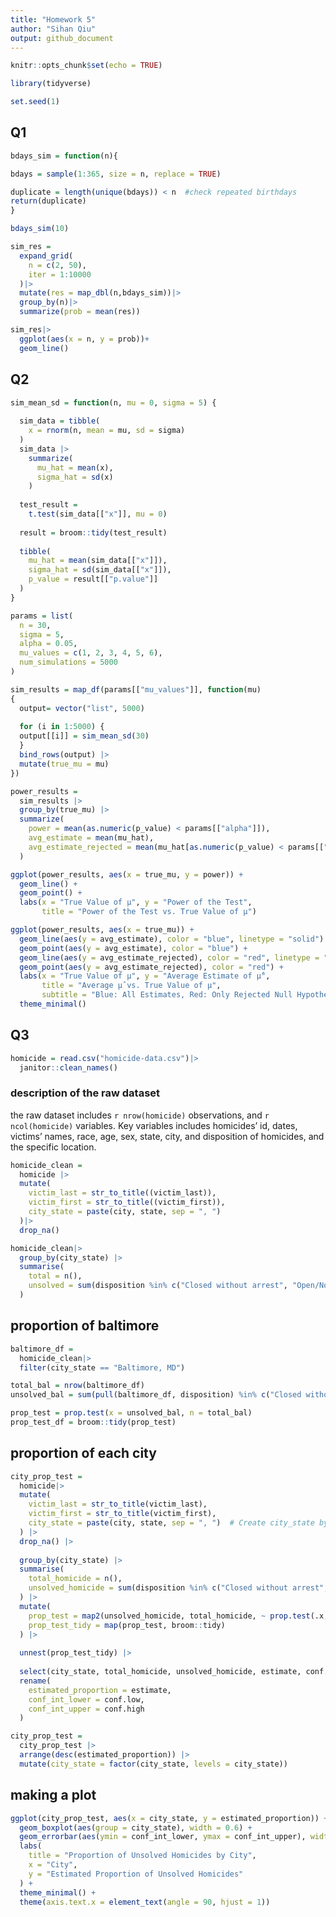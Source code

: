 ```yaml
---
title: "Homework 5"
author: "Sihan Qiu"
output: github_document
---
```


```r
knitr::opts_chunk$set(echo = TRUE)
```

```r
library(tidyverse)

set.seed(1)
```

## Q1
```r
bdays_sim = function(n){

bdays = sample(1:365, size = n, replace = TRUE)

duplicate = length(unique(bdays)) < n  #check repeated birthdays
return(duplicate)
}

bdays_sim(10)
```

```r
sim_res =
  expand_grid(
    n = c(2, 50),
    iter = 1:10000
  )|>
  mutate(res = map_dbl(n,bdays_sim))|>
  group_by(n)|>
  summarize(prob = mean(res))

sim_res|>
  ggplot(aes(x = n, y = prob))+
  geom_line()
```


## Q2
```r
sim_mean_sd = function(n, mu = 0, sigma = 5) {
  
  sim_data = tibble(
    x = rnorm(n, mean = mu, sd = sigma)
  )
  sim_data |>
    summarize(
      mu_hat = mean(x),
      sigma_hat = sd(x)
    )
  
  test_result = 
    t.test(sim_data[["x"]], mu = 0)
  
  result = broom::tidy(test_result)
  
  tibble(
    mu_hat = mean(sim_data[["x"]]),
    sigma_hat = sd(sim_data[["x"]]),
    p_value = result[["p.value"]]
  )
}
```


```r
params = list(
  n = 30,
  sigma = 5,
  alpha = 0.05,
  mu_values = c(1, 2, 3, 4, 5, 6),
  num_simulations = 5000
)
```


```r
sim_results = map_df(params[["mu_values"]], function(mu)
{
  output= vector("list", 5000)
  
  for (i in 1:5000) {
  output[[i]] = sim_mean_sd(30)
  }
  bind_rows(output) |>
  mutate(true_mu = mu)
})
```



```r
power_results = 
  sim_results |>
  group_by(true_mu) |>
  summarize(
    power = mean(as.numeric(p_value) < params[["alpha"]]),                      
    avg_estimate = mean(mu_hat),                       
    avg_estimate_rejected = mean(mu_hat[as.numeric(p_value) < params[["alpha"]]])
  )

```


```r
ggplot(power_results, aes(x = true_mu, y = power)) +
  geom_line() +
  geom_point() +
  labs(x = "True Value of μ", y = "Power of the Test",
       title = "Power of the Test vs. True Value of μ")
```

```r
ggplot(power_results, aes(x = true_mu)) +
  geom_line(aes(y = avg_estimate), color = "blue", linetype = "solid") +
  geom_point(aes(y = avg_estimate), color = "blue") +
  geom_line(aes(y = avg_estimate_rejected), color = "red", linetype = "dashed") +
  geom_point(aes(y = avg_estimate_rejected), color = "red") +
  labs(x = "True Value of μ", y = "Average Estimate of μ̂",
       title = "Average μ̂ vs. True Value of μ",
       subtitle = "Blue: All Estimates, Red: Only Rejected Null Hypothesis") +
  theme_minimal()
```

## Q3
```r
homicide = read.csv("homicide-data.csv")|>
  janitor::clean_names()
```

### description of the raw dataset
the raw dataset includes `r nrow(homicide)` observations, and `r ncol(homicide)` variables. Key variables includes homicides' id, dates, victims' names, race, age, sex, state, city, and disposition of homicides, and the specific location. 

```r
homicide_clean = 
  homicide |>
  mutate(
    victim_last = str_to_title((victim_last)),
    victim_first = str_to_title((victim_first)),
    city_state = paste(city, state, sep = ", ")
  )|>
  drop_na()
```


```r
homicide_clean|>
  group_by(city_state) |>
  summarise(
    total = n(),
    unsolved = sum(disposition %in% c("Closed without arrest", "Open/No arrest"))
  )
```

## proportion of baltimore
```r
baltimore_df = 
  homicide_clean|>
  filter(city_state == "Baltimore, MD")
```

```r
total_bal = nrow(baltimore_df)
unsolved_bal = sum(pull(baltimore_df, disposition) %in% c("Closed without arrest", "Open/No arrest"))
```

```r
prop_test = prop.test(x = unsolved_bal, n = total_bal)
prop_test_df = broom::tidy(prop_test)
```


## proportion of each city
```r
city_prop_test = 
  homicide|>
  mutate(
    victim_last = str_to_title(victim_last),
    victim_first = str_to_title(victim_first),
    city_state = paste(city, state, sep = ", ")  # Create city_state by combining city and state
  ) |>
  drop_na() |>
  
  group_by(city_state) |>
  summarise(
    total_homicide = n(),
    unsolved_homicide = sum(disposition %in% c("Closed without arrest", "Open/No arrest"))
  ) |>
  mutate(
    prop_test = map2(unsolved_homicide, total_homicide, ~ prop.test(.x, .y)), 
    prop_test_tidy = map(prop_test, broom::tidy)  
  ) |>
  
  unnest(prop_test_tidy) |>
  
  select(city_state, total_homicide, unsolved_homicide, estimate, conf.low, conf.high) |>
  rename(
    estimated_proportion = estimate,
    conf_int_lower = conf.low,
    conf_int_upper = conf.high
  )

```


```r
city_prop_test =
  city_prop_test |>
  arrange(desc(estimated_proportion)) |>
  mutate(city_state = factor(city_state, levels = city_state)) 
```

## making a plot
```r
ggplot(city_prop_test, aes(x = city_state, y = estimated_proportion)) +
  geom_boxplot(aes(group = city_state), width = 0.6) +  
  geom_errorbar(aes(ymin = conf_int_lower, ymax = conf_int_upper), width = 0.3) +  
  labs(
    title = "Proportion of Unsolved Homicides by City",
    x = "City",
    y = "Estimated Proportion of Unsolved Homicides"
  ) +
  theme_minimal() +
  theme(axis.text.x = element_text(angle = 90, hjust = 1))
```

